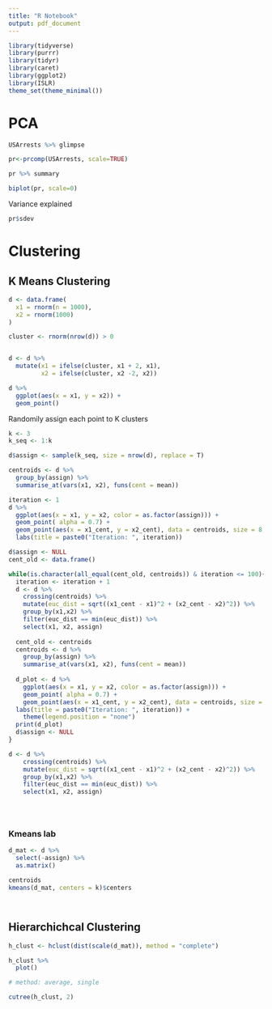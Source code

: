 ```yaml
---
title: "R Notebook"
output: pdf_document
---
```


```r
library(tidyverse)
library(purrr)
library(tidyr)
library(caret)
library(ggplot2)
library(ISLR)
theme_set(theme_minimal())

```


# PCA


```r

USArrests %>% glimpse

```

```r
pr<-prcomp(USArrests, scale=TRUE)

pr %>% summary

biplot(pr, scale=0)

```

Variance explained

```r

pr$sdev
```


# Clustering

## K Means Clustering


```r
d <- data.frame(
  x1 = rnorm(n = 1000),
  x2 = rnorm(1000)
)

cluster <- rnorm(nrow(d)) > 0


d <- d %>% 
  mutate(x1 = ifelse(cluster, x1 + 2, x1),
         x2 = ifelse(cluster, x2 -2, x2))

d %>% 
  ggplot(aes(x = x1, y = x2)) +
  geom_point()

```


Randomily assign each point to K clusters


```r
k <- 3
k_seq <- 1:k

d$assign <- sample(k_seq, size = nrow(d), replace = T)

centroids <- d %>% 
  group_by(assign) %>% 
  summarise_at(vars(x1, x2), funs(cent = mean))

iteration <- 1
d %>% 
  ggplot(aes(x = x1, y = x2, color = as.factor(assign))) +
  geom_point( alpha = 0.7) +
  geom_point(aes(x = x1_cent, y = x2_cent), data = centroids, size = 8, alpha = 0.8) +
  labs(title = paste0("Iteration: ", iteration))

d$assign <- NULL
cent_old <- data.frame()

while(is.character(all_equal(cent_old, centroids)) & iteration <= 100){
  iteration <- iteration + 1
  d <- d %>% 
    crossing(centroids) %>% 
    mutate(euc_dist = sqrt((x1_cent - x1)^2 + (x2_cent - x2)^2)) %>% 
    group_by(x1,x2) %>% 
    filter(euc_dist == min(euc_dist)) %>% 
    select(x1, x2, assign)
  
  cent_old <- centroids
  centroids <- d %>% 
    group_by(assign) %>% 
    summarise_at(vars(x1, x2), funs(cent = mean))
  
  d_plot <- d %>% 
    ggplot(aes(x = x1, y = x2, color = as.factor(assign))) +
    geom_point( alpha = 0.7) +
    geom_point(aes(x = x1_cent, y = x2_cent), data = centroids, size = 8, alpha = 0.8)  +
  labs(title = paste0("Iteration: ", iteration)) +
    theme(legend.position = "none")
  print(d_plot)
  d$assign <- NULL
}

d <- d %>% 
    crossing(centroids) %>% 
    mutate(euc_dist = sqrt((x1_cent - x1)^2 + (x2_cent - x2)^2)) %>% 
    group_by(x1,x2) %>% 
    filter(euc_dist == min(euc_dist)) %>% 
    select(x1, x2, assign)





```
### Kmeans lab

```r

d_mat <- d %>% 
  select(-assign) %>% 
  as.matrix()

centroids
kmeans(d_mat, centers = k)$centers




```


## Hierarchichcal Clustering

```r
h_clust <- hclust(dist(scale(d_mat)), method = "complete") 

h_clust %>% 
  plot()

# method: average, single

cutree(h_clust, 2)
```

```r



```

